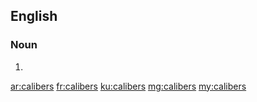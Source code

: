 ==English==

===Noun===
{{head|en|plural}}

# {{plural of|caliber|lang=en}}

[[ar:calibers]]
[[fr:calibers]]
[[ku:calibers]]
[[mg:calibers]]
[[my:calibers]]